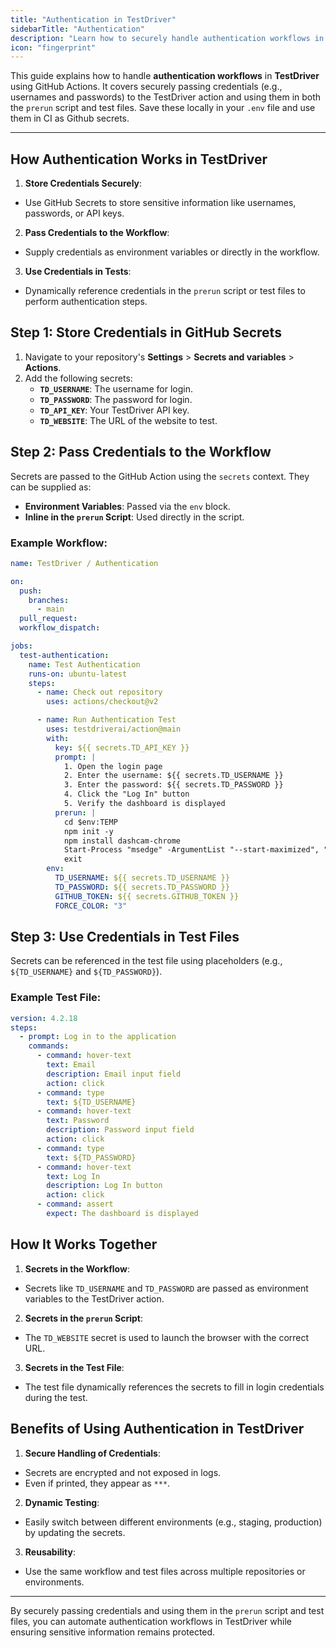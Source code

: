 ```yaml
---
title: "Authentication in TestDriver"
sidebarTitle: "Authentication"
description: "Learn how to securely handle authentication workflows in TestDriver using GitHub Actions."
icon: "fingerprint"
---
```



This guide explains how to handle **authentication workflows** in **TestDriver** using GitHub Actions. It covers securely passing credentials (e.g., usernames and passwords) to the TestDriver action and using them in both the `prerun` script and test files. Save these locally in your `.env` file and use them in CI as Github secrets.

<GitignoreWarning/>

---

## How Authentication Works in TestDriver

1. **Store Credentials Securely**:
  - Use GitHub Secrets to store sensitive information like usernames, passwords, or API keys.
2. **Pass Credentials to the Workflow**:
  - Supply credentials as environment variables or directly in the workflow.
3. **Use Credentials in Tests**:
  - Dynamically reference credentials in the `prerun` script or test files to perform authentication steps.

## Step 1: Store Credentials in GitHub Secrets

1. Navigate to your repository's **Settings** > **Secrets and variables** > **Actions**.
2. Add the following secrets:
   - **`TD_USERNAME`**: The username for login.
   - **`TD_PASSWORD`**: The password for login.
   - **`TD_API_KEY`**: Your TestDriver API key.
   - **`TD_WEBSITE`**: The URL of the website to test.

## Step 2: Pass Credentials to the Workflow

Secrets are passed to the GitHub Action using the `secrets` context. They can be supplied as:
- **Environment Variables**: Passed via the `env` block.
- **Inline in the `prerun` Script**: Used directly in the script.

### Example Workflow:

```yaml
name: TestDriver / Authentication

on:
  push:
    branches:
      - main
  pull_request:
  workflow_dispatch:

jobs:
  test-authentication:
    name: Test Authentication
    runs-on: ubuntu-latest
    steps:
      - name: Check out repository
        uses: actions/checkout@v2

      - name: Run Authentication Test
        uses: testdriverai/action@main
        with:
          key: ${{ secrets.TD_API_KEY }}
          prompt: |
            1. Open the login page
            2. Enter the username: ${{ secrets.TD_USERNAME }}
            3. Enter the password: ${{ secrets.TD_PASSWORD }}
            4. Click the "Log In" button
            5. Verify the dashboard is displayed
          prerun: |
            cd $env:TEMP
            npm init -y
            npm install dashcam-chrome
            Start-Process "msedge" -ArgumentList "--start-maximized", "--load-extension=$(pwd)/node_modules/dashcam-chrome/build", "${{ secrets.TD_WEBSITE }}"
            exit
        env:
          TD_USERNAME: ${{ secrets.TD_USERNAME }}
          TD_PASSWORD: ${{ secrets.TD_PASSWORD }}
          GITHUB_TOKEN: ${{ secrets.GITHUB_TOKEN }}
          FORCE_COLOR: "3"
```

## Step 3: Use Credentials in Test Files

Secrets can be referenced in the test file using placeholders (e.g., `${TD_USERNAME}` and `${TD_PASSWORD}`).

### Example Test File:

```yaml
version: 4.2.18
steps:
  - prompt: Log in to the application
    commands:
      - command: hover-text
        text: Email
        description: Email input field
        action: click
      - command: type
        text: ${TD_USERNAME}
      - command: hover-text
        text: Password
        description: Password input field
        action: click
      - command: type
        text: ${TD_PASSWORD}
      - command: hover-text
        text: Log In
        description: Log In button
        action: click
      - command: assert
        expect: The dashboard is displayed
```

## How It Works Together

1. **Secrets in the Workflow**:
  - Secrets like `TD_USERNAME` and `TD_PASSWORD` are passed as environment variables to the TestDriver action.

2. **Secrets in the `prerun` Script**:
  - The `TD_WEBSITE` secret is used to launch the browser with the correct URL.

3. **Secrets in the Test File**:
  - The test file dynamically references the secrets to fill in login credentials during the test.

## Benefits of Using Authentication in TestDriver

1. **Secure Handling of Credentials**:
  - Secrets are encrypted and not exposed in logs.
  - Even if printed, they appear as `***`.

2. **Dynamic Testing**:
  - Easily switch between different environments (e.g., staging, production) by updating the secrets.

3. **Reusability**:
  - Use the same workflow and test files across multiple repositories or environments.

---

By securely passing credentials and using them in the `prerun` script and test files, you can automate authentication workflows in TestDriver while ensuring sensitive information remains protected.
